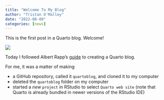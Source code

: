 ```yaml
---
title: "Welcome To My Blog"
author: "Tristan O'Malley"
date: "2022-08-09"
categories: [news]
---
```


This is the first post in a Quarto blog. Welcome!

![](thumbnail.jpg)

Today I followed Albert Rapp's [guide](https://albert-rapp.de/posts/13_quarto_blog_writing_guide/13_quarto_blog_writing_guide.html) to creating a Quarto blog.

For me, it was a matter of making

-   a GitHub repository, called it `quartoblog`, and cloned it to my computer
-   deleted the `quartoblog` folder on my computer
-   started a *new* `project` in RStudio to select `Quarto web site` (note that Quarto is already bundled in newer versions of the RStudio IDE)